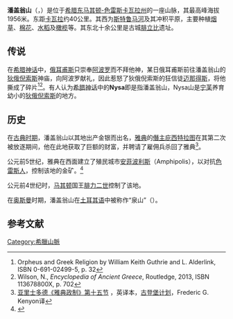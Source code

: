 {{Infobox mountain range
| name=潘盖翁山
|native_name=Παγγαίο όρος
| photo=Pangaion from Philippi.jpg
| photo_caption=从卡瓦拉远眺潘盖翁山顶的积雪
| country=希腊
| region_type=[[希腊行政区划|州]]
| region=[[卡瓦拉州|卡瓦拉州]]
| parent=
| border=
| geology=
| period=
| orogeny=
| highest=Koutra
| elevation_m=1956
| Location = {{flag|Greece}}
| map = Greece
| map_caption=潘盖翁山在希腊的位置
| label_position = right
}}
'''潘盖翁山'''（{{lang-el|Παγγαίο|Pangéo}}，{{lang-en|Pangaion Hills}}）是位于[[希腊|希腊]][[东马其顿-色雷斯|东马其顿-色雷斯]][[卡瓦拉州|卡瓦拉州]]的一座山脉，其最高峰海拔1956米。东距[[卡瓦拉|卡瓦拉]]约40公里。其西为[[斯特鲁马河|斯特鲁马河]]及其冲积平原，主要种植[[烟草|烟草]]、[[棉花|棉花]]、[[水稻|水稻]]及[[油橄欖|橄榄]]等。其东北十余公里是古城[[腓立比|腓立比]]遗址。

==传说==
在[[希腊神话|希腊神话]]中，[[俄耳甫斯|俄耳甫斯]]只崇奉[[阿波罗|阿波罗]]而不拜他神，某日俄耳甫斯前往潘盖翁山的[[狄俄倪索斯|狄俄倪索斯]]神庙，向阿波罗献礼，因此惹怒了狄俄倪索斯的狂信徒[[迈那得斯|迈那得斯]]，将他撕成了碎片<ref name="L. Alderlink page 32">Orpheus and Greek Religion by William Keith Guthrie and L. Alderlink, ISBN 0-691-02499-5, p. 32</ref><ref>Wilson, N., ''Encyclopedia of Ancient Greece'', Routledge, 2013, ISBN 113678800X, p. 702</ref>。有人认为[[希腊神话|希腊神话]]中的'''Nysa'''即是指潘盖翁山，Nysa山是[[宁芙|宁芙]]养育幼小的[[狄俄倪索斯|狄俄倪索斯]]的地方。

==历史==
在[[古典时期|古典时期]]，潘盖翁山以其地出产金银而出名，[[雅典|雅典]]的[[僭主|僭主]][[庇西特拉图|庇西特拉图]]在其第二次被放逐期间，他在此地获取了巨额的财富，并聘请了雇佣兵杀回了雅典<ref>[http://www.gutenberg.org/ebooks/26095 [[亚里士多德|亚里士多德]]《[[雅典政制|雅典政制]]》第十五节] {{Wayback|url=http://www.gutenberg.org/ebooks/26095 |date=20210323134003 }}，英译本，[[古登堡计划|古登堡计划]]，Frederic G. Kenyon译</ref>。

公元前5世纪，雅典在西面建立了殖民城市[[安菲波利斯|安菲波利斯]]（Amphipolis），以对抗[[色雷斯人|色雷斯人]]，控制该地的金矿。<ref name="thucydides">{{cite book|author=[[修昔底德|修昔底德]]|translator=谢德风|title=[[伯罗奔尼撒战争史|伯罗奔尼撒战争史]]|publisher=[[商务印书馆|商务印书馆]]|year=1985|location=北京 |isbn=9787100023986|pages=70-71}}</ref>

公元前4世纪时，[[马其顿王国|马其顿]]国王[[腓力二世_(马其顿)|腓力二世]]控制了该地。

在[[奥斯曼帝国|奥斯曼]]时期，潘盖翁山在[[土耳其语|土耳其语]]中被称作“泉山”（{{lang|tr|Pınar Dağ}}）。

==参考文献==
{{reflist}}

{{commonscat}}
{{coord|display=title}}
{{normdaten}}
{{DEFAULTSORT:Pangaion}}
[[Category:希臘山脈|Category:希臘山脈]]